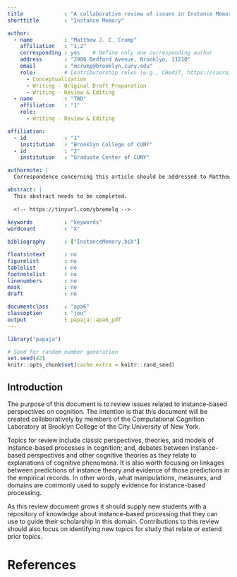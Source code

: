```yaml
---
title             : "A collaborative review of issues in Instance Memory"
shorttitle        : "Instance Memory"

author: 
  - name          : "Matthew J. C. Crump"
    affiliation   : "1,2"
    corresponding : yes    # Define only one corresponding author
    address       : "2900 Bedford Avenue, Brooklyn, 11210"
    email         : "mcrump@brooklyn.cuny.edu"
    role:         # Contributorship roles (e.g., CRediT, https://casrai.org/credit/)
      - Conceptualization
      - Writing - Original Draft Preparation
      - Writing - Review & Editing
  - name          : "TBD"
    affiliation   : "1"
    role:
      - Writing - Review & Editing

affiliation:
  - id            : "1"
    institution   : "Brooklyn College of CUNY"
  - id            : "2"
    institution   : "Graduate Center of CUNY"

authornote: |
  Correspondence concerning this article should be addressed to Matthew J. C. Crump, Department of Psychology, Brooklyn College of the City University of New York, 2900 Bedford Avenue, Brooklyn, NY 11210.

abstract: |
  This abstract needs to be completed.
  
  <!-- https://tinyurl.com/ybremelq -->
  
keywords          : "keywords"
wordcount         : "X"

bibliography      : ["InstanceMemory.bib"]

floatsintext      : no
figurelist        : no
tablelist         : no
footnotelist      : no
linenumbers       : no
mask              : no
draft             : no

documentclass     : "apa6"
classoption       : "jou"
output            : papaja::apa6_pdf
---
```


```r
library("papaja")
```

```r
# Seed for random number generation
set.seed(42)
knitr::opts_chunk$set(cache.extra = knitr::rand_seed)
```

## Introduction

<!-- this is a comment -->

The purpose of this document is to review issues related to instance-based perspectives on cognition. The intention is that this document will be created collaboratively by members of the Computational Cognition Laboratory at Brooklyn College of the City University of New York.

Topics for review include classic perspectives, theories, and models of instance-based processes in cognition; and, debates between instance-based perspectives and other cognitive theories as they relate to explanations of cognitive phenomena. It is also worth focusing on linkages between predictions of instance theory and evidence of those predictions in the empirical records. In other words, what manipulations, measures, and domains are commonly used to supply evidence for instance-based processing.

As this review document grows it should supply new students with a repository of knowledge about instance-based processing that they can use to guide their scholarship in this domain. Contributions to this review should also focus on identifying new topics for study that relate or extend prior topics.





\newpage

# References

\begingroup
\setlength{\parindent}{-0.5in}
\setlength{\leftskip}{0.5in}

<div id="refs" custom-style="Bibliography"></div>
\endgroup
